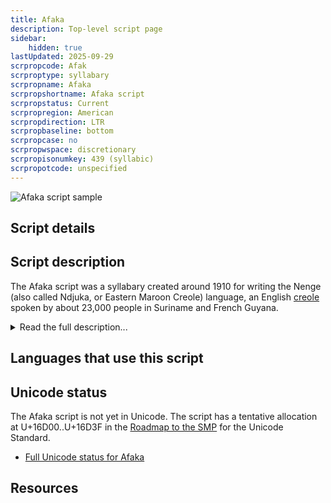 ```yaml
---
title: Afaka
description: Top-level script page
sidebar:
    hidden: true
lastUpdated: 2025-09-29
scrpropcode: Afak
scrproptype: syllabary
scrpropname: Afaka
scrpropshortname: Afaka script
scrpropstatus: Current
scrpropregion: American
scrpropdirection: LTR
scrpropbaseline: bottom
scrpropcase: no
scrpropwspace: discretionary
scrpropisonumkey: 439 (syllabic)
scrpropotcode: unspecified
---
```



![Afaka script sample](../images/afak-sample.png "From Wikipedia.")

## Script details

<ScriptDetails />

## Script description

The Afaka script was a syllabary created around 1910 for writing the Nenge (also called Ndjuka, or Eastern Maroon Creole) language, an English [creole](/reference/glossary#creole) spoken by about 23,000 people in Suriname and French Guyana.

<details>
<summary>Read the full description...</summary>It is the only known indigenous script for a creole language. The script was named for its inventor, a Nenge man called Afaka Atumisi. It is now believed to have fallen into disuse.

Syllable structure in the Nenge language allows for initial consonant clusters containing a nasal and a stop, and for doubly articulated consonants (two consonants produced simultaneously at different places in the oral cavity). Vowels can also be complex or nasalized. If each of these is considered to be a single sound, as is the case for speakers of the language, syllables can be analyzed as exclusively consisting of a consonant + vowel. In the Afaka script, single letters were used to represent these complex consonant + vowel combinations. However, this resulted in many contrasts in the language being unrepresented in writing. The same letters were used to write [bo] 'bow' and [bṍ] 'bone', for example. Syllables starting with the sounds [b], [d], [dj],[f], [g], [l], [m], [n], [s], and [j] were written with the same letter regardless of the following vowel. The vowels [i] and [e] were not represented when following the consonants [l], [m], [s], and [w]. Tone is also contrastive in the language, but was not written. [na] 'is' and [ná] 'is not' vary only in tone, so were written the same. Given the predictable subject matter for which the script was generally used - most texts repeated many fixed religious expressions - this underrepresentation did not necessarily hamper understanding when reading. However, it became more problematic when users needed to express novel or less predictable expressions, which the deficiencies in the script left ambiguous.

One punctuation mark was used, a vertical line which marks the end of a clause or a sentence, roughly equivalent to a comma and a full stop. Inter-word spacing was used, but not by everyone.

Afaka's script came to the attention of the wider world in 1915, when Brother Bernard, a Catholic missionary in Suriname, observed a man reading a book full of unknown symbols. The man was Afaka's brother-in-law Abena, one of about 30 people to whom Afaka had taught the script. Abena asked Br. Bernard to dictate a number of liturgical Catholic prayers in Nenge, which he then recorded in the script. Much of what is known about the script is attributed to Br. Bernard's colleague, Father Morssink, who went to considerable lengths to study and propagate the script, with limited success.

The limited success of the script is believed to have been largely due to its underrepresentation of many phonological contrasts. It was likely due in part to its associations with European missionaries; some Nenge speakers saw it as a means to convert them to a European faith. In addition, literacy had never been a part of the Nenge society, and many saw no reason to change their traditional way of life, especially at a perceived cost to their spiritual welfare. A more controversial view is that the symbols already existed prior to the creation of the script, but that they had religious, rather than phonetic, significance. Many of them resemble acrophonic rebuses - stylized pictures of something which begins with the sound the symbol stands for - from Africa, where they may have been used in religious ceremonies. Some Nenge may have felt that using the sacred symbols for mundane or secular purposes would be irreverent.
</details>

## Languages that use this script

<WsList script='Afak' wsMax='5' />

## Unicode status

The Afaka script is not yet in Unicode. The script has a tentative allocation at U+16D00..U+16D3F in the [Roadmap to the SMP](http://www.unicode.org/roadmaps/smp/) for the Unicode Standard.

- [Full Unicode status for Afaka](/scrlang/unicode/afak-unicode)



## Resources

<ScriptResources detailSummary='seemore' />

